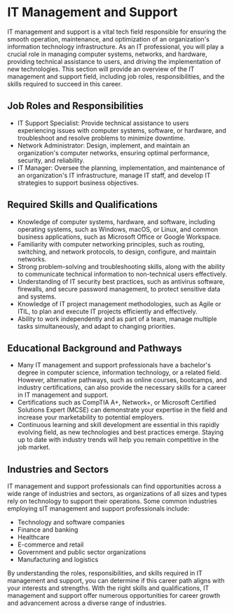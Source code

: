 # IT Management and Support

IT management and support is a vital tech field responsible for ensuring the smooth operation, maintenance, and optimization
of an organization's information technology infrastructure. As an IT professional, you will play a crucial role in managing
computer systems, networks, and hardware, providing technical assistance to users, and driving the implementation of new
technologies. This section will provide an overview of the IT management and support field, including job roles,
responsibilities, and the skills required to succeed in this career.

## Job Roles and Responsibilities

- IT Support Specialist: Provide technical assistance to users experiencing issues with computer systems, software, or
  hardware, and troubleshoot and resolve problems to minimize downtime.
- Network Administrator: Design, implement, and maintain an organization's computer networks, ensuring optimal performance,
  security, and reliability.
- IT Manager: Oversee the planning, implementation, and maintenance of an organization's IT infrastructure, manage IT staff,
  and develop IT strategies to support business objectives.

## Required Skills and Qualifications

- Knowledge of computer systems, hardware, and software, including operating systems, such as Windows, macOS, or Linux,
  and common business applications, such as Microsoft Office or Google Workspace.
- Familiarity with computer networking principles, such as routing, switching, and network protocols, to design, configure,
  and maintain networks.
- Strong problem-solving and troubleshooting skills, along with the ability to communicate technical information to
  non-technical users effectively.
- Understanding of IT security best practices, such as antivirus software, firewalls, and secure password management,
  to protect sensitive data and systems.
- Knowledge of IT project management methodologies, such as Agile or ITIL, to plan and execute IT projects efficiently
  and effectively.
- Ability to work independently and as part of a team, manage multiple tasks simultaneously, and adapt to changing
  priorities.

## Educational Background and Pathways

- Many IT management and support professionals have a bachelor's degree in computer science, information technology,
  or a related field. However, alternative pathways, such as online courses, bootcamps, and industry certifications, can
  also provide the necessary skills for a career in IT management and support.
- Certifications such as CompTIA A+, Network+, or Microsoft Certified Solutions Expert (MCSE) can demonstrate your
  expertise in the field and increase your marketability to potential employers.
- Continuous learning and skill development are essential in this rapidly evolving field, as new technologies and best
  practices emerge. Staying up to date with industry trends will help you remain competitive in the job market.

## Industries and Sectors

IT management and support professionals can find opportunities across a wide range of industries and sectors, as
organizations of all sizes and types rely on technology to support their operations. Some common industries employing
sIT management and support professionals include:

- Technology and software companies
- Finance and banking
- Healthcare
- E-commerce and retail
- Government and public sector organizations
- Manufacturing and logistics

By understanding the roles, responsibilities, and skills required in IT management and support, you can determine if this
career path aligns with your interests and strengths. With the right skills and qualifications, IT management and support
offer numerous opportunities for career growth and advancement across a diverse range of industries.
